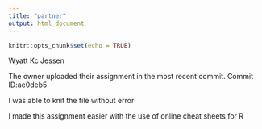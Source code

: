 ---
title: "partner"
output: html_document
---

```{r setup, include=FALSE}
knitr::opts_chunk$set(echo = TRUE)
```

Wyatt Kc Jessen

The owner uploaded their assignment in the most recent commit. Commit ID:ae0deb5

I was able to knit the file without error

I made this assignment easier with the use of online cheat sheets for R
